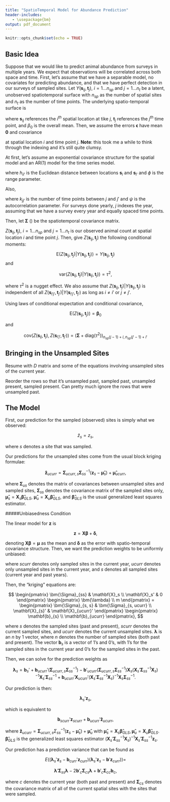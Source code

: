 ```yaml
---
title: "SpatioTemporal Model for Abundance Prediction"
header-includes:
   - \usepackage{bm} 
output: pdf_document
---
```


```r
knitr::opts_chunk$set(echo = TRUE)
```

## Basic Idea

Suppose that we would like to predict animal abundance from surveys in multiple years. We expect that observations will be correlated across both space and time. First, let's assume that we have a separable model, no covariates for predicting abundance, and that we have perfect detection in our surveys of sampled sites. Let $Y(\mathbf{s}_{ij}, \mathbf{t}_j)$, $i = 1 \ldots n_{sp}$ and $j = 1 \ldots n_{t}$ be a latent, unobserved spatiotemporal surface with $n_{sp}$ as the number of spatial sites and $n_t$ as the number of time points. The underlying spatio-temporal surface is

\begin{equation}
Y(\mathbf{s}_{ij}, \mathbf{t}_j) = \bm{\beta}_0 + \bm{\epsilon}(\mathbf{s}_{ij}, \mathbf{t}_j),
\end{equation}

where $\mathbf{s}_{ij}$ references the $i^{th}$ spatial location at tike $j$, $\mathbf{t}_j$ references the $j^{th}$ time point, and $\beta_0$ is the overall mean. Then, we assume the errors $\bm{\epsilon}$ have mean $\mathbf{0}$ and covariance

<!-- and spatiotemporal covariance matrix $\bm{\Sigma}$ with element $i, j$ of $\bm{\Sigma}$ as -->

\begin{equation}
\label{equation:covariancemat}
\bm{\Sigma}_{n_{sp}(j - 1) + i, n_{sp}(j' - 1) + i'} = \sigma^2 \rho_1 (\vert\vert \mathbf{s}_i - \mathbf{s}_{i'} \vert \vert) \rho_2 (\vert\vert \mathbf{t}_j - \mathbf{t}_{j'} \vert \vert). 
\end{equation}

at spatial location $i$ and time point $j$. __Note__: this took me a while to think through the indexing and it's still quite clumsy.

At first, let's assume an exponential covariance structure for the spatial model and an AR(1) model for the time series model.

\begin{equation}
\rho_1 (\vert\vert \mathbf{s}_i - \mathbf{s}_{i'} \vert \vert) = \text{exp}(-h_{ii'} / \phi),
\end{equation}

where $h_{ii'}$ is the Euclidean distance between locations $\mathbf{s}_i$ and $\mathbf{s}_{i'}$ and $\phi$ is the range parameter.

Also,

\begin{equation}
\rho_2 (\vert\vert \mathbf{t}_j - \mathbf{t}_{j'} \vert \vert) = \psi^{k_{jj'}},
\end{equation}

where $k_{jj'}$ is the number of time points between $j$ and $j'$ and $\psi$ is the autocorrelation parameter. For surveys done yearly, $j$ indexes the year, assuming that we have a survey every year and equally spaced time points.

Then, let $\bm{\Sigma}$ (\ref{equation:covariancemat}) be the spatiotemporal covariance matrix.

$Z(\mathbf{s}_{ij}, \mathbf{t}_j)$, $i = 1 \ldots n_{sp}$ and $j = 1 \ldots n_{t}$ is our observed animal count at spatial location $i$ and time point $j$. Then, give $Z(\mathbf{s}_{ij}, \mathbf{t}_j)$ the following conditional moments:

$$
\text{E}(Z(\mathbf{s}_{ij}, \mathbf{t}_j) \vert Y(\mathbf{s}_{ij}, \mathbf{t}_j)) = Y(\mathbf{s}_{ij}, \mathbf{t}_j)
$$
and

$$
\text{var}(Z(\mathbf{s}_{ij}, \mathbf{t}_j) \vert Y(\mathbf{s}_{ij}, \mathbf{t}_j)) = \tau^2,
$$

where $\tau^2$ is a nugget effect. We also assume that $Z(\mathbf{s}_{ij}, \mathbf{t}_j) \vert Y(\mathbf{s}_{ij}, \mathbf{t}_j)$ is independent of all  $Z(\mathbf{s}_{i'j'}, \mathbf{t}_{j'}) \vert Y(\mathbf{s}_{i'j'}, \mathbf{t}_{j'})$ as long as $i \neq i'$ or $j \neq j'$. 

Using laws of conditional expectation and conditional covariance,

$$
\text{E}(Z(\mathbf{s}_{ij}, \mathbf{t}_j)) = \mathbf{\beta}_0
$$

and 

$$
\text{cov}(Z(\mathbf{s}_{ij}, \mathbf{t}_j), Z(\mathbf{s}_{i'j'}, \mathbf{t}_{j'})) = (\bm{\Sigma} + \text{diag}(\tau^2))_{n_{sp}(j - 1) + i, n_{sp}(j' - 1) + i'}
$$

## Bringing in the Unsampled Sites

Resume with $D$ matrix and some of the equations involving unsampled sites of the current year.

Reorder the rows so that it's unsampled past, sampled past, unsampled present, sampled present. Can pretty much ignore the rows that were unsampled past.

## The Model


First, our prediction for the sampled (observed) sites is simply what we observed:

$$
\hat{z}_s = z_s,
$$

where $s$ denotes a site that was sampled.

Our predictions for the unsampled sites come from the usual block kriging formulae:

$$
\mathbf{\hat{z}}_{ucurr} = \bm{\Sigma}_{ucurr,s} \bm{\Sigma}_{ss}^{-1}(\mathbf{z}_s - \bm{\hat{\mu}}_s) + \bm{\hat{\mu}}_{ucurr},
$$


where $\bm{\Sigma}_{us}$ denotes the matrix of covariances between unsampled sites and sampled sites, $\bm{\Sigma}_{ss}$ denotes the covariance matrix of the sampled sites only, $\bm{\hat{\mu}}_s = \mathbf{X}_s \bm{\hat{\beta}}_{GLS}$, $\bm{\hat{\mu}}_u = \mathbf{X}_u \bm{\hat{\beta}}_{GLS}$, and $\bm{\hat{\beta}}_{GLS}$ is the usual generalized least squares estimator. 


#####Unbiasedness Condition

The linear model for $\mathbf{z}$ is 

$$
\mathbf{z} = \mathbf{X} \bm{\beta} + \bm{\delta},
$$

denoting $\mathbf{X} \bm{\beta} = \bm{\mu}$ as the mean and $\bm{\delta}$ as the error with spatio-temporal covariance structure. Then, we want the prediction weights to be uniformly unbiased:

\begin{align*}
E(\mathbf{a}'\mathbf{z}_s) &= E(\mathbf{b}'\mathbf{z}_{curr}) \forall \bm{\beta} \\
\leftrightarrow \mathbf{a}'\mathbf{X}_s &= \mathbf{b}_{curr}'\mathbf{X}_{curr}\\ \leftrightarrow \mathbf{a}'\mathbf{X}_s &= \mathbf{b}_{scurr}'\mathbf{X}_{scurr} + \mathbf{b}_{ucurr}'\mathbf{X}_{ucurr},
\end{align*}

where $scurr$ denotes only sampled sites in the current year, $ucurr$ denotes only unsampled sites in the current year, and $s$ denotes all sampled sites (current year and past years).

Then, the "kriging" equations are:

$$
\begin{pmatrix}
\bm{\Sigma}_{ss} & \mathbf{X}_s \\
\mathbf{X}_s' & 0
\end{pmatrix} 
\begin{pmatrix}
\bm{\lambda} \\
m
\end{pmatrix} = 
\begin{pmatrix}
\bm{\Sigma}_{s, s} & \bm{\Sigma}_{s, ucurr} \\
\mathbf{X}_{s}' & \mathbf{X}_{ucurr}'
\end{pmatrix} 
\begin{pmatrix}
\mathbf{b}_{s} \\
\mathbf{b}_{ucurr}
\end{pmatrix},
$$

where $s$ denotes the sampled sites (past and present), $scurr$ denotes the current sampled sites, and $ucurr$ denotes the current unsampled sites. $\bm{\lambda}$ is an $n$ by 1 vector, where $n$ denotes the number of sampled sites (both past and present). The vector $\mathbf{b}_{s}$ is a vector of 1's and 0's, with 1's for the sampled sites in the current year and 0's for the sampled sites in the past.

Then, we can solve for the prediction weights as

$$
\bm{\lambda}_s = \mathbf{b}_{s}' + \mathbf{b}_{ucurr}' (\bm{\Sigma}_{ucurr, s}\bm{\Sigma}_{ss}^{-1}) - \mathbf{b}'_{ucurr}(\bm{\Sigma}_{ucurr, s} \bm{\Sigma}_{ss}^{-1})\mathbf{X}_s(\mathbf{X}_s'\bm{\Sigma}_{ss}^{-1}\mathbf{X}_s)^{-1}\mathbf{X}_s'\bm{\Sigma}_{ss}^{-1} + \mathbf{b}_{ucurr}' \mathbf{X}_{ucurr}'(\mathbf{X}_s'\bm{\Sigma}_{ss}^{-1}\mathbf{X}_s)^{-1}\mathbf{X}_s \bm{\Sigma}_{ss}^{-1}.
$$

Our prediction is then:

$$
\bm{\lambda}_s' \mathbf{z}_s,
$$

which is equivalent to 

$$
\mathbf{b}_{scurr}'\mathbf{z}_{scurr} + \mathbf{b}_{ucurr}' \mathbf{\hat{z}}_{ucurr},
$$

where $\mathbf{\hat{z}}_{ucurr} = \bm{\Sigma}_{ucurr, s} \Sigma_{ss}^{-1} (\mathbf{z}_s - \bm{\hat{\mu}}_s) + \bm{\hat{\mu}}_u$ with $\bm{\hat{\mu}}_s = \mathbf{X}_s \bm{\hat{\beta}}_{GLS}, \bm{\hat{\mu}}_u = \mathbf{X}_u \bm{\hat{\beta}}_{GLS}$. $\bm{\hat{\beta}}_{GLS}$ is the generalized least squares estimator $(\mathbf{X}_s' \bm{\Sigma}_{ss}^{-1} \mathbf{X}_s)^{-1} \mathbf{X}_s' \bm{\Sigma}_{ss}^{-1} \mathbf{z}_s$.

Our prediction has a prediction variance that can be found as

$$
E((\bm{\lambda}_s'\mathbf{z}_s - \mathbf{b}_{curr}'\mathbf{z}_{curr})(\bm{\lambda}_s'\mathbf{z}_s - \mathbf{b}'\mathbf{z}_{curr})) =
$$

$$
\bm{\lambda}'\bm{\Sigma}_{ss}\bm{\lambda} - 2 \mathbf{b}'_{c} \bm{\Sigma}_{cs} \bm{\lambda} + \mathbf{b}'_{c} \bm{\Sigma}_{cc}\mathbf{b}_c,
$$

where $c$ denotes the current year (both past and present) and $\bm{\Sigma}_{cs}$ denotes the covariance matrix of all of the current spatial sites with the sites that were sampled.















